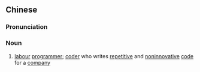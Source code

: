 ==Chinese==
{{zh-forms|s=码农|lit=coding peasant}}

===Pronunciation===
{{zh-pron
|m=mǎnóng,er=1
|cat=n
}}

===Noun===
{{zh-noun}}

# {{lb|zh|neologism|humorous}} [[labour]] [[programmer]]; [[coder]] who writes [[repetitive]] and [[noninnovative]] [[code]] for a [[company]]